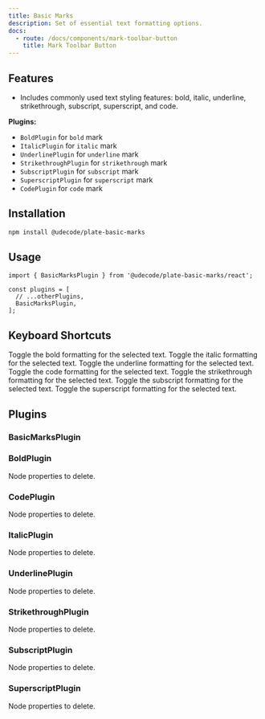 ```yaml
---
title: Basic Marks
description: Set of essential text formatting options.
docs:
  - route: /docs/components/mark-toolbar-button
    title: Mark Toolbar Button
---
```


<ComponentPreview name="demo" id="basic-nodes" />

<PackageInfo>

## Features

- Includes commonly used text styling features: bold, italic, underline, strikethrough, subscript, superscript, and code.

</PackageInfo>

**Plugins:**

- `BoldPlugin` for `bold` mark
- `ItalicPlugin` for `italic` mark
- `UnderlinePlugin` for `underline` mark
- `StrikethroughPlugin` for `strikethrough` mark
- `SubscriptPlugin` for `subscript` mark
- `SuperscriptPlugin` for `superscript` mark
- `CodePlugin` for `code` mark

## Installation

```bash
npm install @udecode/plate-basic-marks
```

## Usage

```tsx
import { BasicMarksPlugin } from '@udecode/plate-basic-marks/react';

const plugins = [
  // ...otherPlugins,
  BasicMarksPlugin,
];
```

## Keyboard Shortcuts

<KeyTable>
  <KeyTableItem hotkey="Cmd + B">
    Toggle the bold formatting for the selected text.
  </KeyTableItem>
  <KeyTableItem hotkey="Cmd + I">
    Toggle the italic formatting for the selected text.
  </KeyTableItem>
  <KeyTableItem hotkey="Cmd + U">
    Toggle the underline formatting for the selected text.
  </KeyTableItem>
  <KeyTableItem hotkey="Cmd + E">
    Toggle the code formatting for the selected text.
  </KeyTableItem>
  <KeyTableItem hotkey="Cmd + Shift + X">
    Toggle the strikethrough formatting for the selected text.
  </KeyTableItem>
  <KeyTableItem hotkey="Cmd + ,">
    Toggle the subscript formatting for the selected text.
  </KeyTableItem>
  <KeyTableItem hotkey="Cmd + .">
    Toggle the superscript formatting for the selected text.
  </KeyTableItem>
</KeyTable>

## Plugins

### BasicMarksPlugin

### BoldPlugin

<APIOptions>
<APIItem name="clear" type="string | string[]" optional>
Node properties to delete.

</APIItem>
</APIOptions>

### CodePlugin

<APIOptions>
<APIItem name="clear" type="string | string[]" optional>
Node properties to delete.

</APIItem>
</APIOptions>

### ItalicPlugin

<APIOptions>
<APIItem name="clear" type="string | string[]" optional>
Node properties to delete.

</APIItem>
</APIOptions>

### UnderlinePlugin

<APIOptions>
<APIItem name="clear" type="string | string[]" optional>
Node properties to delete.

</APIItem>
</APIOptions>

### StrikethroughPlugin

<APIOptions>
<APIItem name="clear" type="string | string[]" optional>
Node properties to delete.

</APIItem>
</APIOptions>

### SubscriptPlugin

<APIOptions>
<APIItem name="clear" type="string | string[]" optional>
Node properties to delete.

</APIItem>
</APIOptions>

### SuperscriptPlugin

<APIOptions>
<APIItem name="clear" type="string | string[]" optional>
Node properties to delete.

</APIItem>
</APIOptions>